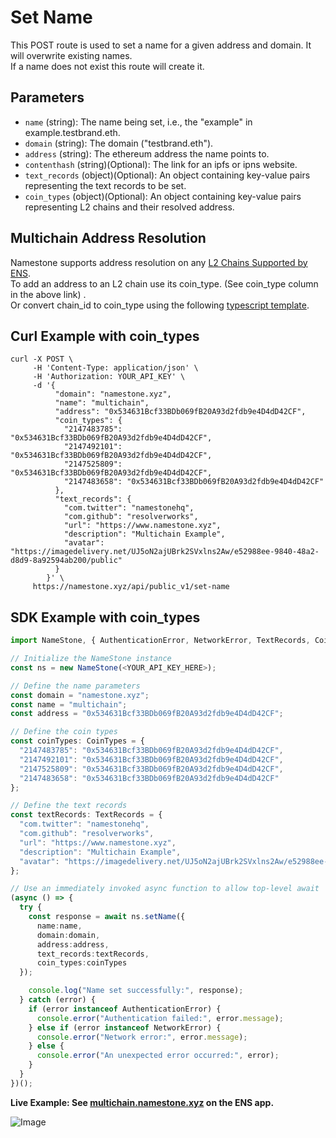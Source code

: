 # Set Name

This POST route is used to set a name for a given address and domain. It will overwrite existing names.  
If a name does not exist this route will create it.

## Parameters

- `name` (string): The name being set, i.e., the "example" in example.testbrand.eth.
- `domain` (string): The domain ("testbrand.eth").
- `address` (string): The ethereum address the name points to.
- `contenthash` (string)(Optional): The link for an ipfs or ipns website.
- `text_records` (object)(Optional): An object containing key-value pairs representing the text records to be set.
- `coin_types` (object)(Optional): An object containing key-value pairs representing L2 chains and their resolved address.

## Multichain Address Resolution

Namestone supports address resolution on any [L2 Chains Supported by ENS](https://github.com/ensdomains/address-encoder/blob/master/docs/supported-cryptocurrencies.md).  
To add an address to an L2 chain use its coin_type. (See coin_type column in the above link) .  
Or convert chain_id to coin_type using the following [typescript template](https://stackblitz.com/edit/stackblitz-starters-mfk6i5?file=src%2Findex.ts).

## Curl Example with coin_types

```
curl -X POST \
     -H 'Content-Type: application/json' \
     -H 'Authorization: YOUR_API_KEY' \
     -d '{
          "domain": "namestone.xyz",
          "name": "multichain",
          "address": "0x534631Bcf33BDb069fB20A93d2fdb9e4D4dD42CF",
          "coin_types": {
            "2147483785": "0x534631Bcf33BDb069fB20A93d2fdb9e4D4dD42CF",
            "2147492101": "0x534631Bcf33BDb069fB20A93d2fdb9e4D4dD42CF",
            "2147525809": "0x534631Bcf33BDb069fB20A93d2fdb9e4D4dD42CF",
            "2147483658": "0x534631Bcf33BDb069fB20A93d2fdb9e4D4dD42CF"
          },
          "text_records": {
            "com.twitter": "namestonehq",
            "com.github": "resolverworks",
            "url": "https://www.namestone.xyz",
            "description": "Multichain Example",
            "avatar": "https://imagedelivery.net/UJ5oN2ajUBrk2SVxlns2Aw/e52988ee-9840-48a2-d8d9-8a92594ab200/public"
          }
        }' \
     https://namestone.xyz/api/public_v1/set-name
```

## SDK Example with coin_types

```typescript
import NameStone, { AuthenticationError, NetworkError, TextRecords, CoinTypes } from 'namestone-sdk';

// Initialize the NameStone instance
const ns = new NameStone(<YOUR_API_KEY_HERE>);

// Define the name parameters
const domain = "namestone.xyz";
const name = "multichain";
const address = "0x534631Bcf33BDb069fB20A93d2fdb9e4D4dD42CF";

// Define the coin types
const coinTypes: CoinTypes = {
  "2147483785": "0x534631Bcf33BDb069fB20A93d2fdb9e4D4dD42CF",
  "2147492101": "0x534631Bcf33BDb069fB20A93d2fdb9e4D4dD42CF",
  "2147525809": "0x534631Bcf33BDb069fB20A93d2fdb9e4D4dD42CF",
  "2147483658": "0x534631Bcf33BDb069fB20A93d2fdb9e4D4dD42CF"
};

// Define the text records
const textRecords: TextRecords = {
  "com.twitter": "namestonehq",
  "com.github": "resolverworks",
  "url": "https://www.namestone.xyz",
  "description": "Multichain Example",
  "avatar": "https://imagedelivery.net/UJ5oN2ajUBrk2SVxlns2Aw/e52988ee-9840-48a2-d8d9-8a92594ab200/public"
};

// Use an immediately invoked async function to allow top-level await
(async () => {
  try {
    const response = await ns.setName({
      name:name,
      domain:domain,
      address:address,
      text_records:textRecords,
      coin_types:coinTypes
  });

    console.log("Name set successfully:", response);
  } catch (error) {
    if (error instanceof AuthenticationError) {
      console.error("Authentication failed:", error.message);
    } else if (error instanceof NetworkError) {
      console.error("Network error:", error.message);
    } else {
      console.error("An unexpected error occurred:", error);
    }
  }
})();
```

**Live Example: See [multichain.namestone.xyz](https://app.ens.domains/multichain.namestone.xyz) on the ENS app.**

![Image](https://imagedelivery.net/UJ5oN2ajUBrk2SVxlns2Aw/05c36ee0-86f5-4875-4720-da70a1ae8600/highres)
